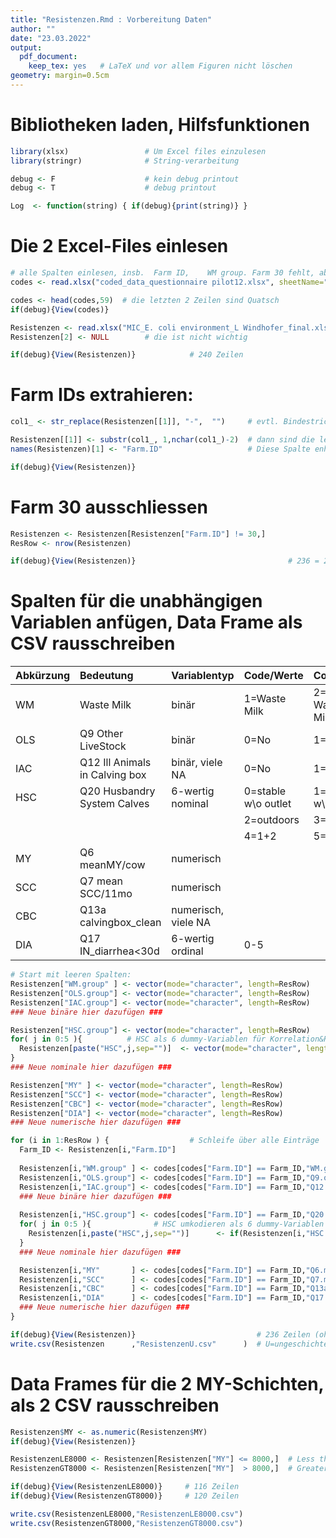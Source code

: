 ```yaml
---
title: "Resistenzen.Rmd : Vorbereitung Daten"
author: ""
date: "23.03.2022"
output:
  pdf_document:
    keep_tex: yes   # LaTeX und vor allem Figuren nicht löschen
geometry: margin=0.5cm
---
```


# Bibliotheken laden, Hilfsfunktionen

```r
library(xlsx)                 # Um Excel files einzulesen
library(stringr)              # String-verarbeitung

debug <- F                    # kein debug printout
debug <- T                    # debug printout

Log  <- function(string) { if(debug){print(string)} }
```

# Die 2 Excel-Files einlesen

```r
# alle Spalten einlesen, insb.  Farm ID,	WM group. Farm 30 fehlt, aber ich rechne nie mit Zeilennummern :
codes <- read.xlsx("coded_data_questionnaire pilot12.xlsx", sheetName="data")

codes <- head(codes,59)  # die letzten 2 Zeilen sind Quatsch
if(debug){View(codes)}
```

```r
Resistenzen <- read.xlsx("MIC_E. coli environment_L Windhofer_final.xls", sheetName="Abfrage")[6:22]   # wichtige Spalten einlesen: Probe, Antibiotika
Resistenzen[2] <- NULL        # die ist nicht wichtig

if(debug){View(Resistenzen)}            # 240 Zeilen
```

# Farm IDs extrahieren:

```r
col1_ <- str_replace(Resistenzen[[1]], "-",  "")     # evtl. Bindestrich weg

Resistenzen[[1]] <- substr(col1_, 1,nchar(col1_)-2)  # dann sind die letzten 2 Zeichen überflüssig
names(Resistenzen)[1] <- "Farm.ID"                   # Diese Spalte enhält jetzt nur noch die Farm IDs

if(debug){View(Resistenzen)}                         
```

# Farm 30 ausschliessen

```r
Resistenzen <- Resistenzen[Resistenzen["Farm.ID"] != 30,]
ResRow <- nrow(Resistenzen)

if(debug){View(Resistenzen)}                                  # 236 = 240 - 4 Proben der Farm 30
```

# Spalten für die unabhängigen Variablen anfügen, Data Frame als CSV rausschreiben

  Abkürzung   Bedeutung                         Variablentyp         Code/Werte                                               Code
  ---------   -------------------------         ------------------   ------------                                             ----------------
  WM          Waste Milk                        binär                1=Waste Milk                                             2=No Waste Milk
  OLS         Q9 Other LiveStock                binär                0=No                                                     1=Yes
  IAC         Q12 Ill Animals in Calving box    binär, viele NA      0=No                                                     1=Yes    
  HSC         Q20 Husbandry System Calves       6-wertig nominal     0=stable w\\o outlet                                     1=stable w\\ outlet
                                                                     2=outdoors                                               3=0+1
                                                                     4=1+2                                                    5=0+2 
  MY          Q6 meanMY/cow                     numerisch            
  SCC         Q7 mean SCC/11mo                  numerisch            
  CBC         Q13a calvingbox_clean             numerisch, viele NA  
  DIA         Q17 IN_diarrhea<30d               6-wertig ordinal     0-5            

```r
# Start mit leeren Spalten:
Resistenzen["WM.group" ] <- vector(mode="character", length=ResRow)               
Resistenzen["OLS.group"] <- vector(mode="character", length=ResRow)               
Resistenzen["IAC.group"] <- vector(mode="character", length=ResRow)  
### Neue binäre hier dazufügen ###

Resistenzen["HSC.group"] <- vector(mode="character", length=ResRow)    
for( j in 0:5 ){          # HSC als 6 dummy-Variablen für Korrelation&Regression
  Resistenzen[paste("HSC",j,sep="")]  <- vector(mode="character", length=ResRow)
}
### Neue nominale hier dazufügen ###

Resistenzen["MY" ] <- vector(mode="character", length=ResRow)               
Resistenzen["SCC"] <- vector(mode="character", length=ResRow)              
Resistenzen["CBC"] <- vector(mode="character", length=ResRow)        
Resistenzen["DIA"] <- vector(mode="character", length=ResRow)              
### Neue numerische hier dazufügen ###

for (i in 1:ResRow ) {                  # Schleife über alle Einträge 
  Farm_ID <- Resistenzen[i,"Farm.ID"] 
  
  Resistenzen[i,"WM.group" ] <- codes[codes["Farm.ID"] == Farm_ID,"WM.group"                    ]  
  Resistenzen[i,"OLS.group"] <- codes[codes["Farm.ID"] == Farm_ID,"Q9.other_livestock"          ]             
  Resistenzen[i,"IAC.group"] <- codes[codes["Farm.ID"] == Farm_ID,"Q12.illanimals_in_calvingbox"]  
  ### Neue binäre hier dazufügen ###
    
  Resistenzen[i,"HSC.group"] <- codes[codes["Farm.ID"] == Farm_ID,"Q20.husbandry_system_calves" ]  
  for( j in 0:5 ){              # HSC umkodieren als 6 dummy-Variablen für Korrelation&Regression
    Resistenzen[i,paste("HSC",j,sep="")]      <- if(Resistenzen[i,"HSC.group"] == j) 1  else 0
  }
  ### Neue nominale hier dazufügen ###

  Resistenzen[i,"MY"       ] <- codes[codes["Farm.ID"] == Farm_ID,"Q6.meanMY.cow"               ]              
  Resistenzen[i,"SCC"      ] <- codes[codes["Farm.ID"] == Farm_ID,"Q7.mean.SCC.11mo"            ]   
  Resistenzen[i,"CBC"      ] <- codes[codes["Farm.ID"] == Farm_ID,"Q13a.calvingbox_clean"       ]      
  Resistenzen[i,"DIA"      ] <- codes[codes["Farm.ID"] == Farm_ID,"Q17.IN_diarrhea.30d" ]       
  ### Neue numerische hier dazufügen ###
}

if(debug){View(Resistenzen)}                           # 236 Zeilen (ohne Farm 30)
write.csv(Resistenzen      ,"ResistenzenU.csv"      )  # U=ungeschichtet (ein Spaltentyp wird unten geändert)
```

# Data Frames für die 2 MY-Schichten, als 2 CSV rausschreiben

```r
Resistenzen$MY <- as.numeric(Resistenzen$MY)
if(debug){View(Resistenzen)}
```


```r
ResistenzenLE8000 <- Resistenzen[Resistenzen["MY"] <= 8000,]  # Less than or Equal to 8000
ResistenzenGT8000 <- Resistenzen[Resistenzen["MY"]  > 8000,]  # Greater Than 8000

if(debug){View(ResistenzenLE8000)}     # 116 Zeilen
if(debug){View(ResistenzenGT8000)}     # 120 Zeilen
```

```r
write.csv(ResistenzenLE8000,"ResistenzenLE8000.csv")
write.csv(ResistenzenGT8000,"ResistenzenGT8000.csv")
```
